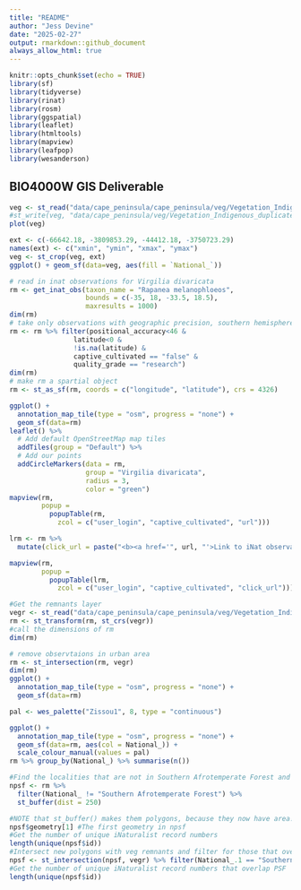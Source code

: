 ```yaml
---
title: "README"
author: "Jess Devine"
date: "2025-02-27"
output: rmarkdown::github_document
always_allow_html: true
---
```


```r
knitr::opts_chunk$set(echo = TRUE)
library(sf)
library(tidyverse)
library(rinat)
library(rosm)
library(ggspatial)
library(leaflet) 
library(htmltools)
library(mapview) 
library(leafpop) 
library(wesanderson)
```

## BIO4000W GIS Deliverable

```r
veg <- st_read("data/cape_peninsula/cape_peninsula/veg/Vegetation_Indigenous.shp")
#st_write(veg, "data/cape_peninsula/veg/Vegetation_Indigenous_duplicate.shp", append = FALSE)
plot(veg)
```

```r
ext <- c(-66642.18, -3809853.29, -44412.18, -3750723.29) 
names(ext) <- c("xmin", "ymin", "xmax", "ymax") 
veg <- st_crop(veg, ext)
ggplot() + geom_sf(data=veg, aes(fill = `National_`))
```

```r
# read in inat observations for Virgilia divaricata
rm <- get_inat_obs(taxon_name = "Rapanea melanophloeos",
                   bounds = c(-35, 18, -33.5, 18.5),
                   maxresults = 1000)
dim(rm)
# take only observations with geographic precision, southern hemisphere, has coordinates, isn't captive and is of research quality 
rm <- rm %>% filter(positional_accuracy<46 & 
                latitude<0 &
                !is.na(latitude) &
                captive_cultivated == "false" &
                quality_grade == "research")
dim(rm)
# make rm a spartial object
rm <- st_as_sf(rm, coords = c("longitude", "latitude"), crs = 4326)
```

```r
ggplot() + 
  annotation_map_tile(type = "osm", progress = "none") + 
  geom_sf(data=rm)
leaflet() %>%
  # Add default OpenStreetMap map tiles
  addTiles(group = "Default") %>%  
  # Add our points
  addCircleMarkers(data = rm,
                   group = "Virgilia divaricata",
                   radius = 3, 
                   color = "green") 
mapview(rm, 
        popup = 
          popupTable(rm,
            zcol = c("user_login", "captive_cultivated", "url")))

lrm <- rm %>%
  mutate(click_url = paste("<b><a href='", url, "'>Link to iNat observation</a></b>"))

mapview(rm, 
        popup = 
          popupTable(lrm,
            zcol = c("user_login", "captive_cultivated", "click_url")))
```

```r
#Get the remnants layer
vegr <- st_read("data/cape_peninsula/cape_peninsula/veg/Vegetation_Indigenous_Remnants.shp")
rm <- st_transform(rm, st_crs(vegr)) 
#call the dimensions of rm
dim(rm)  

# remove observtaions in urban area
rm <- st_intersection(rm, vegr)
dim(rm)
ggplot() + 
  annotation_map_tile(type = "osm", progress = "none") + 
  geom_sf(data=rm)

pal <- wes_palette("Zissou1", 8, type = "continuous")

ggplot() + 
  annotation_map_tile(type = "osm", progress = "none") + 
  geom_sf(data=rm, aes(col = National_)) +
  scale_colour_manual(values = pal)
rm %>% group_by(National_) %>% summarise(n())
```

```r
#Find the localities that are not in Southern Afrotemperate Forest and add a 250m buffer
npsf <- rm %>% 
  filter(National_ != "Southern Afrotemperate Forest") %>%
  st_buffer(dist = 250)

#NOTE that st_buffer() makes them polygons, because they now have area!
npsf$geometry[1] #The first geometry in npsf
#Get the number of unique iNaturalist record numbers
length(unique(npsf$id)) 
#Intersect new polygons with veg remnants and filter for those that overlap Southern Afrotemperate Forest only
npsf <- st_intersection(npsf, vegr) %>% filter(National_.1 == "Southern Afrotemperate Forest")
#Get the number of unique iNaturalist record numbers that overlap PSF
length(unique(npsf$id))
```

```r

```

